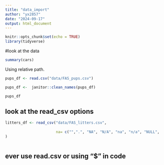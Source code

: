 ```yaml
---
title: "data_import"
author: "yx2857"
date: "2024-09-17"
output: html_document
---
```


```r
knitr::opts_chunk$set(echo = TRUE)
library(tidyverse)
```

#look at the data


```r
summary(cars)
```

Using relative path.  

```r
pups_df <- read.csv("data/FAS_pups.csv")

pups_df <-  janitor::clean_names(pups_df)

pups_df
```


## look at the read_csv options

```r
litters_df <- read_csv("data/FAS_litters.csv", 
                       
                       na= c("",".", "NA", "N/A", "na", "n/a", "NULL", "null", "NaN", "nan")
)



```


## ever use read.csv or using "$" in code